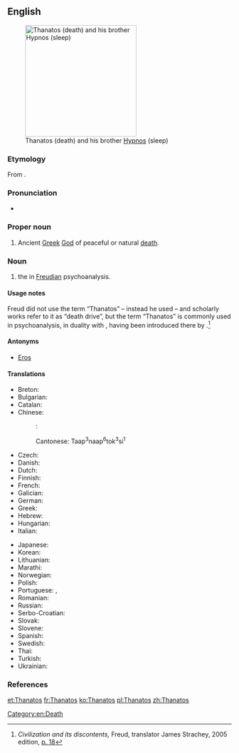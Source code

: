 ==English==
{{wikipedia}}
[[Image:Waterhouse-sleep and his half-brother death-1874.jpg|thumb|250px|right|Thanatos (death) and his brother [[Hypnos]] (sleep)]]

===Etymology===
From {{etyl|grc|en}} {{term|Θάνατος|lang=grc|tr=Thánatos|sc=polytonic}}.

===Pronunciation===
* {{rfv-pronunciation|lang=en|no "o" in English}} {{IPA|/ˈθænəˌtos/}}

===Proper noun===
{{en-proper noun}}

# {{Greek god}} Ancient [[Greek]] [[God]] of peaceful or natural [[death]].

===Noun===
{{en-noun|-}}

# {{psychoanalysis}} the {{w|death drive}} in [[Freudian]] psychoanalysis.

====Usage notes====
Freud did not use the term “Thanatos” – instead he used {{term|Todestrieb||death drive|lang=de}} – and scholarly works refer to it as “death drive”, but the term “Thanatos” is commonly used in psychoanalysis, in duality with {{term|Eros|lang=en}}, having been introduced there by {{w|Paul Federn}}.<ref>''Civilization and its discontents,'' Freud, translator James Strachey, 2005 edition, [http://books.google.com/books?id=AW3z38T3u7YC&pg=PA18&dq=Thanatos p. 18]</ref>

====Antonyms====
* {{sense|death drive}} [[Eros]] {{qualifier|life drive}}

====Translations====
{{trans-top|Thanatos, the god of death}}
* Breton: {{t-|br|Thanatos|m}}
* Bulgarian: {{t-|bg|Танатос|m|tr=Tanatos}}
* Catalan: {{t-|ca|Tànatos|m}}
* Chinese:
*: {{ttbc|cmn}}: {{t|cmn|塔納托斯|sc=Hani}}
*: Cantonese: Taap<sup>3</sup>naap<sup>6</sup>tok<sup>3</sup>si<sup>1</sup>
* Czech: {{t-|cs|Thanatos|m}}
* Danish: {{t-|da|Thanatos}}
* Dutch: {{t-|nl|Thanatos}}
* Finnish: {{t-|fi|Thanatos}}
* French: {{t+|fr|Thanatos|m}}
* Galician: {{t-|gl|Tánatos|m}}
* German: {{t-|de|Thanatos|m}}
* Greek: {{t-|el|Θάνατος|m|tr=Thánatos}}
* Hebrew: {{t-|he|תנטוס}}
* Hungarian: {{t-|hu|Thanatosz}}
* Italian: {{t-|it|Tanato|m}}
{{trans-mid}}
* Japanese: {{t-|ja|タナトス|tr=Tanatosu}}
* Korean: {{t+|ko|타나토스|tr=tanatos|sc=Hang}}
* Lithuanian: {{t-|lt|Tanatas|m}}
* Marathi: {{t-|mr|थानाटोस|tr=thānāṭosa|sc=Deva}}
* Norwegian: {{t-|no|Thanatos}}
* Polish: {{t+|pl|Tanatos|m}}
* Portuguese: {{t-|pt|Tânatos|m}}, {{t-|pt|Tânato|m}}
* Romanian: {{t-|ro|Thanatos|m}}
* Russian: {{t-|ru|Танатос|m|tr=Tanatos}}
* Serbo-Croatian: {{t-|sh|Tanatos|m}}
* Slovak: {{t-|sk|Tanatos|m}}
* Slovene: {{t-|sl|Tanatos|m}}
* Spanish: {{t-|es|Tánatos|m}}
* Swedish: {{t-|sv|Thanatos}}
* Thai: {{t-|th|ทานาทอส}}
* Turkish: {{t-|tr|Thanatos}}
* Ukrainian: {{t-|uk|Танатос|m|tr=Tanatos}}
{{trans-bottom}}

===References===
<references/>

[[Category:en:Death]]

[[et:Thanatos]]
[[fr:Thanatos]]
[[ko:Thanatos]]
[[pl:Thanatos]]
[[zh:Thanatos]]